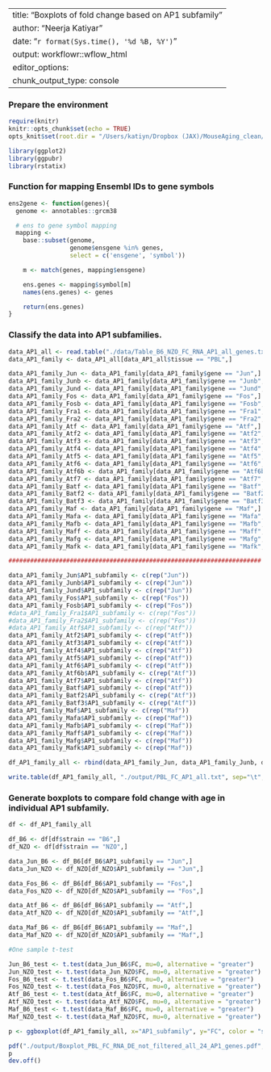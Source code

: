 
---
title: "Boxplots of fold change based on AP1 subfamily"
author: "Neerja Katiyar"
date: "`r format(Sys.time(), '%d %B, %Y')`"
output: workflowr::wflow_html
editor_options:
  chunk_output_type: console
---
### Prepare the environment

```r
require(knitr)
knitr::opts_chunk$set(echo = TRUE)
opts_knit$set(root.dir = "/Users/katiyn/Dropbox (JAX)/MouseAging_clean/Mice_aging_NK_resubmission/code/") #set root dir!
```


```r

library(ggplot2)
library(ggpubr)
library(rstatix)
```

### Function for mapping Ensembl IDs to gene symbols
```r
ens2gene <- function(genes){
  genome <- annotables::grcm38

  # ens to gene symbol mapping
  mapping <-
    base::subset(genome,
                 genome$ensgene %in% genes,
                 select = c('ensgene', 'symbol'))

    m <- match(genes, mapping$ensgene)

    ens.genes <- mapping$symbol[m]
    names(ens.genes) <- genes

    return(ens.genes)
}
```

### Classify the data into AP1 subfamilies.
```r
data_AP1_all <- read.table("./data/Table_B6_NZO_FC_RNA_AP1_all_genes.txt", sep="\t", header=T, row.names=1)
data_AP1_family <- data_AP1_all[data_AP1_all$tissue == "PBL",]

data_AP1_family_Jun <- data_AP1_family[data_AP1_family$gene == "Jun",]
data_AP1_family_Junb <- data_AP1_family[data_AP1_family$gene == "Junb",]
data_AP1_family_Jund <- data_AP1_family[data_AP1_family$gene == "Jund",]
data_AP1_family_Fos <- data_AP1_family[data_AP1_family$gene == "Fos",]
data_AP1_family_Fosb <- data_AP1_family[data_AP1_family$gene == "Fosb",]
data_AP1_family_Fra1 <- data_AP1_family[data_AP1_family$gene == "Fra1",]
data_AP1_family_Fra2 <- data_AP1_family[data_AP1_family$gene == "Fra2",]
data_AP1_family_Atf <- data_AP1_family[data_AP1_family$gene == "Atf",]
data_AP1_family_Atf2 <- data_AP1_family[data_AP1_family$gene == "Atf2",]
data_AP1_family_Atf3 <- data_AP1_family[data_AP1_family$gene == "Atf3",]
data_AP1_family_Atf4 <- data_AP1_family[data_AP1_family$gene == "Atf4",]
data_AP1_family_Atf5 <- data_AP1_family[data_AP1_family$gene == "Atf5",]
data_AP1_family_Atf6 <- data_AP1_family[data_AP1_family$gene == "Atf6",]
data_AP1_family_Atf6b <- data_AP1_family[data_AP1_family$gene == "Atf6b",]
data_AP1_family_Atf7 <- data_AP1_family[data_AP1_family$gene == "Atf7",]
data_AP1_family_Batf <- data_AP1_family[data_AP1_family$gene == "Batf",]
data_AP1_family_Batf2 <- data_AP1_family[data_AP1_family$gene == "Batf2",]
data_AP1_family_Batf3 <- data_AP1_family[data_AP1_family$gene == "Batf3",]
data_AP1_family_Maf <- data_AP1_family[data_AP1_family$gene == "Maf",]
data_AP1_family_Mafa <- data_AP1_family[data_AP1_family$gene == "Mafa",]
data_AP1_family_Mafb <- data_AP1_family[data_AP1_family$gene == "Mafb",]
data_AP1_family_Maff <- data_AP1_family[data_AP1_family$gene == "Maff",]
data_AP1_family_Mafg <- data_AP1_family[data_AP1_family$gene == "Mafg",]
data_AP1_family_Mafk <- data_AP1_family[data_AP1_family$gene == "Mafk",]

######################################################################

data_AP1_family_Jun$AP1_subfamily <- c(rep("Jun"))
data_AP1_family_Junb$AP1_subfamily <- c(rep("Jun"))
data_AP1_family_Jund$AP1_subfamily <- c(rep("Jun"))
data_AP1_family_Fos$AP1_subfamily <- c(rep("Fos"))
data_AP1_family_Fosb$AP1_subfamily <- c(rep("Fos"))
#data_AP1_family_Fra1$AP1_subfamily <- c(rep("Fos"))
#data_AP1_family_Fra2$AP1_subfamily <- c(rep("Fos"))
#data_AP1_family_Atf$AP1_subfamily <- c(rep("Atf"))
data_AP1_family_Atf2$AP1_subfamily <- c(rep("Atf"))
data_AP1_family_Atf3$AP1_subfamily <- c(rep("Atf"))
data_AP1_family_Atf4$AP1_subfamily <- c(rep("Atf"))
data_AP1_family_Atf5$AP1_subfamily <- c(rep("Atf"))
data_AP1_family_Atf6$AP1_subfamily <- c(rep("Atf"))
data_AP1_family_Atf6b$AP1_subfamily <- c(rep("Atf"))
data_AP1_family_Atf7$AP1_subfamily <- c(rep("Atf"))
data_AP1_family_Batf$AP1_subfamily <- c(rep("Atf"))
data_AP1_family_Batf2$AP1_subfamily <- c(rep("Atf"))
data_AP1_family_Batf3$AP1_subfamily <- c(rep("Atf"))
data_AP1_family_Maf$AP1_subfamily <- c(rep("Maf"))
data_AP1_family_Mafa$AP1_subfamily <- c(rep("Maf"))
data_AP1_family_Mafb$AP1_subfamily <- c(rep("Maf"))
data_AP1_family_Maff$AP1_subfamily <- c(rep("Maf"))
data_AP1_family_Mafg$AP1_subfamily <- c(rep("Maf"))
data_AP1_family_Mafk$AP1_subfamily <- c(rep("Maf"))

df_AP1_family_all <- rbind(data_AP1_family_Jun, data_AP1_family_Junb, data_AP1_family_Jund, data_AP1_family_Fos, data_AP1_family_Fosb, data_AP1_family_Atf2, data_AP1_family_Atf3, data_AP1_family_Atf4, data_AP1_family_Atf5, data_AP1_family_Atf6, data_AP1_family_Atf6b, data_AP1_family_Atf7, data_AP1_family_Batf, data_AP1_family_Batf2, data_AP1_family_Batf3, data_AP1_family_Maf, data_AP1_family_Mafa, data_AP1_family_Mafb, data_AP1_family_Maff, data_AP1_family_Mafb, data_AP1_family_Mafg, data_AP1_family_Mafk)

write.table(df_AP1_family_all, "./output/PBL_FC_AP1_all.txt", sep="\t", quote=FALSE)
```
#########################################################
### Generate boxplots to compare fold change with age in individual AP1 subfamily.
```r
df <- df_AP1_family_all

df_B6 <- df[df$strain == "B6",]
df_NZO <- df[df$strain == "NZO",]

data_Jun_B6 <- df_B6[df_B6$AP1_subfamily == "Jun",]
data_Jun_NZO <- df_NZO[df_NZO$AP1_subfamily == "Jun",]

data_Fos_B6 <- df_B6[df_B6$AP1_subfamily == "Fos",]
data_Fos_NZO <- df_NZO[df_NZO$AP1_subfamily == "Fos",]

data_Atf_B6 <- df_B6[df_B6$AP1_subfamily == "Atf",]
data_Atf_NZO <- df_NZO[df_NZO$AP1_subfamily == "Atf",]

data_Maf_B6 <- df_B6[df_B6$AP1_subfamily == "Maf",]
data_Maf_NZO <- df_NZO[df_NZO$AP1_subfamily == "Maf",]

#One sample t-test

Jun_B6_test <- t.test(data_Jun_B6$FC, mu=0, alternative = "greater")
Jun_NZO_test <- t.test(data_Jun_NZO$FC, mu=0, alternative = "greater")
Fos_B6_test <- t.test(data_Fos_B6$FC, mu=0, alternative = "greater")
Fos_NZO_test <- t.test(data_Fos_NZO$FC, mu=0, alternative = "greater")
Atf_B6_test <- t.test(data_Atf_B6$FC, mu=0, alternative = "greater")
Atf_NZO_test <- t.test(data_Atf_NZO$FC, mu=0, alternative = "greater")
Maf_B6_test <- t.test(data_Maf_B6$FC, mu=0, alternative = "greater")
Maf_NZO_test <- t.test(data_Maf_NZO$FC, mu=0, alternative = "greater")

p <- ggboxplot(df_AP1_family_all, x="AP1_subfamily", y="FC", color = "strain", palette = "jco", add="jitter", facet.by = "tissue", nrow=1, short.panel.labs = FALSE)  

pdf("./output/Boxplot_PBL_FC_RNA_DE_not_filtered_all_24_AP1_genes.pdf", height=10, width=10)
p
dev.off()
```

